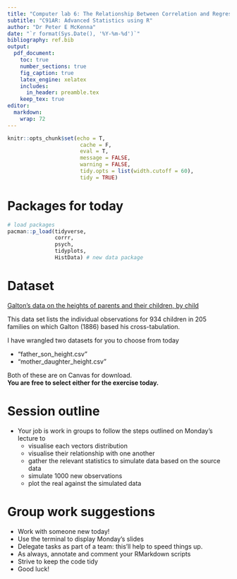 ```yaml
---
title: "Computer lab 6: The Relationship Between Correlation and Regression"
subtitle: "C91AR: Advanced Statistics using R"
author: "Dr Peter E McKenna"
date: "`r format(Sys.Date(), '%Y-%m-%d')`"
bibliography: ref.bib
output: 
  pdf_document:
    toc: true
    number_sections: true
    fig_caption: true
    latex_engine: xelatex
    includes:
      in_header: preamble.tex
    keep_tex: true
editor: 
  markdown: 
    wrap: 72
---
```


```r

knitr::opts_chunk$set(echo = T, 
                       cache = F,
                       eval = T,    
                       message = FALSE, 
                       warning = FALSE, 
                       tidy.opts = list(width.cutoff = 60),
                       tidy = TRUE)

```

# Packages for today

```r

# load packages
pacman::p_load(tidyverse,
               corrr,
               psych,
               tidyplots,
               HistData) # new data package

```

# Dataset

[Galton's data on the heights of parents and their children, by child](https://friendly.github.io/HistData/reference/GaltonFamilies.html)

This data set lists the individual observations for 934 children in 205 families on which Galton (1886) based his cross-tabulation.

I have wrangled two datasets for you to choose from today

  - "father_son_height.csv"
  - "mother_daughter_height.csv"

Both of these are on Canvas for download.   
**You are free to select either for the exercise today.**
  
  
# Session outline

- Your job is work in groups to follow the steps outlined on Monday's lecture to
  - visualise each vectors distribution
  - visualise their relationship with one another
  - gather the relevant statistics to simulate data based on the source data
  - simulate 1000 new observations
  - plot the real against the simulated data

# Group work suggestions

- Work with someone new today!
- Use the terminal to display Monday's slides
- Delegate tasks as part of a team: this'll help to speed things up.
- As always, annotate and comment your RMarkdown scripts
- Strive to keep the code tidy
- Good luck!

<!--

-   Today, we are continuing to learn about statistics through data
    simulation.
-   We also continue to use the "heights_and_weights.csv" dataset we
    used for the session on simulating correlation data.
-   We are moving on to look at how you can estimate values given the
    statistics of simple regression.
    

# Regression Theory

-   Regression can be thought of as a process of generating a line of
    best fit given the data.
-   Rather than draw by hand, a procedure called **least squares
    regression** can be used to reliably draw this line.

## Lest squares regression

The line is adjusted to minimise the SSE (sum of squared deviations; $e_{i}^{2}$) of each point from the line:

Minimise SSE =
$min \underset{i=1}{\stackrel{n}{\sum}}e_{i}^{2} = min \underset{i=1}{\stackrel{n}{\sum}}(y_{i} - \hat{y}_{i})^2$

-   $y_{i}$ = observed value
-   $\hat{y}_{i}$ = predicted value
-   $e_{i}$ = error
-   $n$ = number of observations
-   $\underset{i=1}{\stackrel{n}{\sum}}$ = summation of a sequence of terms indexed by $i$, starting from $i = 1$ and ending at $i = n$

# Regression formula

$$Y_i = \beta_0 + \beta_1 X_i + e_i$$

Where...

-   $y_{i}$ = $i$th observation of the dependent variable,
    $i = 1,2,...,n$
-   $x_{i}$ = $i$th observation for the independent variable,
    $i = 1,2,...n$
-   $\beta_{0}$ = intercept or constant
-   $\beta_{1}$ = the slope or gradient of the predictor/independent
    variable
-   $\epsilon_{i}$ = error or residual of the $i$th observation
-   $n$ = total number of observations

# Illustration of regression

![](images/RM3_regression.png){left="0" width="580" height="590"}

# Calculating coefficients

$\beta_{0}$ and $\beta_{1}$ are **coefficients** and can be estimated
using the following equations:

$\hat{\beta}_{1} = \frac{\underset{i=1}{\stackrel{n}{\sum}}(x_{i} - \overline{x})(y_{i} - \overline{y})}{\underset{i=1}{\stackrel{n}{\sum}}(x_{i} - \overline{x})^2}$

$\beta_{0} = \overline{y} - \hat{\beta}_{1}\overline{x}$    


# what about the relationship between correlation and regression?

-   Correlation tells us about the strength and relationship between two
    variables.
-   Regression (on the other hand) predicts the value of one variable
    based on the value of another variable.
-   For example, in the heights and weights data, we can use regression
    modelling to *predict someone's weight given their height*.

# Set up code for the session

```r
# Load packages
library(tidyverse)
library(corrr)


# Read in the data
handw <-
  read_csv("data_raw/heights_and_weights.csv",
           col_types = "dd")


# Add log transformed vectors to dataset
handw_log <-
  handw |>
  mutate(hlog = log(height_in),  
         wlog = log(weight_lbs))


# Set seed for reproducibility
set.seed(123)


# Change the output format
options(scipen = 999)
```

# Remind me, why are we using the log of the data?

::: panel-tabset
### Raw data

```r
# generate the scatter plot with ggplot2
ggplot(data = handw,                                    # specify data source
       mapping = aes(x = height_in, y = weight_lbs)) +  # specify x and y axis
  geom_point(alpha = .6) +                              # modify transparency of points
  labs(x = "\nHeight (inches)",                         # supply axis label names
       y = "Weight (pounds)\n",
       title = "Raw height and weight data")
```

### Normalised data

```r
# generate a scatter plot of the log data
ggplot(data = handw_log,                      # don't forget to enter the new dataset              
       mapping = aes(x = hlog, y = wlog)) +  
  geom_point(alpha = .6) +                              
  labs(x = "\nLog(Height)",                           
       y = "log(Weight)\n",
       title = "log transformed height and weight data")

```
:::

# Rationale for taking the log

-   When we take the log of the data we normalise it, to stabilise the
    variance in our vectors.

-   This is particularly useful if the data are highly skewed or show
    **heteroscedasticity**

    -   When the difference between the observed and predicted values
        (i.e., the residuals $e_i$) is not constant across all levels of
        the independent variables.

-   Normalised data is more suitable for statistical analysis that
    assume normality, such as linear regression.


# Using regression to make predictions based on height and weight data

-   $Y_i$ = prediction of a person $i$'s weight

-   $X_i$ = observed height

-   $\beta_0$ = y-intercept

-   $\beta_1$ = slope parameter

-   $e_i$ = residuals

    -   Note, it is assumed that $e_i$ comes from a normal distribution
        with a mean of zero and variance $\sigma^2$.

# Making predictions using the available statistics

To estimate the parameters of the regression between the y-intercept
($\beta_0$) and the slope ($\beta_1$) all we need is the:

-   Mean estimates for $X$ and $Y$, or $\hat{\mu_x}$ & $\hat{\mu_y}$
-   Standard deviations for $X$ and $Y$, or $\hat{\sigma_x}$ &
    $\hat{\sigma_y}$
-   Correlations between $X$ and $Y$, or $\hat{\rho}$
-   Note: the $\hat{hat}$ denotes an estimate of a population parameter.

So, the statistics required to estimate $\beta_0$ and $\beta_1$ are much
the same as we used for simulating correlational data.

# A reminder of our previous calculations

-   $\hat{\mu_x} = 4.11, \hat{\sigma_x} = 0.26$ (estimated mean and SD
    of log height)

-   $\hat{\mu_y} = 4.74, \hat{\sigma_y} = 0.65$ (estimated mean and SD
    of log weight)

-   $\hat{\rho_{xy}} = 0.96$ (estimated correlation between the two)

# Estimating the slope $\beta_1$

-   Let's start by estimating the value of the slope $\beta_1$.
-   Importantly, $\beta_1$ can be expressed in terms of the correlation
    coefficient $\rho$ times the ratio of the standard deviations of $Y$
    and $X$.

$$\beta_1 = \rho\frac{ \sigma_Y}{\sigma_X}$$

# Plugging in the numbers

-   Now, you can use the estimates of log height and log weight, to
    estimate the slope:

$$\beta_1 = \rho\frac{ \sigma_Y}{\sigma_X}$$

In R Code:

```r

# Estimate slope using formula
b1 <- .96 * (.65 / .26)
b1 # 2.4

```

# Using the Axis to fill in the blanks: part 1

-   For mathematical reasons, the regression line is guaranteed to go
    through the point corresponding to the mean of both $X$ and $Y$,
    i.e., the point ($\mu_x$, $\mu_y$).

-   One way to think about this is that the regression line pivots
    around that point depending on the slope ($\beta_1$).

-   We also know that $\beta_0$ is the y-intercept, where the line
    crosses the vertical axis at $X$ = 0.

# Using the Axis to fill in the blanks: part 2

-   From all of this information we can calculate $\beta_0$.

-   Remember that $\beta_1$ tells you that for each change in $X$ you
    have a corresponding change of **2.4** for $Y$, and that the line
    goes through points ($\mu_x$, $\mu_y$) as well as the y-intercept
    (0, $\beta_0$).

# Re-framing the calculations

-   Think about stepping back unit-by-unit from the mean of $X = \mu_x$
    to $X = 0$.

-   At $X =\mu_x$, $Y = 4.74$, because as stated earlier, the regression
    line is guaranteed to go through the point corresponding to the mean
    of both $X$ and $Y$, i.e., the point ($\mu_x$, $\mu_y$) or (4.11,
    4.74).

-   Each unit step you take backward in the $X$ dimension, $Y$ will
    reduce by $\beta_1 = 2.4$ units.

-   When you get to zero, $Y$ will have dropped from $\mu_y$ to
    $\mu_y - \mu_x\beta_1$.

# The Solution

-   With all of the above considerations taking into account the
    solution is $\beta_0 = \mu_y - \mu_x\beta_1$.

-   Using this information we can calculate the slope value:
    $\beta_0 = 4.74 - 4.11 \times 2.4 = -5.124$

-   Now we have the following statistics:

    -   $\beta_1 = 2.4$

    -   $\mu_x = 4.11$

    -   $\mu_y - 4.74$

    -   $\beta_0 = -5.124$

-   So the formula becomes: $$Y_i = -5.124 + 2.4X_i + e_i$$

# Checking the results

-   To check the results, let's first run a regression on the log
    transformed data using `lm()`, which estimates parameters using
    *ordinary least squares (OLS) regression*.
-   In OLS regression, the goal is to find the line that best fits the
    data by minimizing the sum of the squared differences between the
    observed values of the dependent variable and the values predicted
    by the regression line.
-   Note, you are interested in the `Estimate` values.

```r
#| echo: true
#| output-location: slide
summary(lm(wlog ~ hlog,
           data = handw_log))
```

# Matching the regression output to our calculations

From the model output:

-   Estimated slope parameter $\beta_1 = 2.433$ (2.4 from our
    calculations)

-   Estimated y-intercept $\beta_0 = -5.269$ (-5.124 from our
    calculations)

-   These don't match exactly because of the rounding we've used in our
    calculations.

# Checking your regression estimate with a plot

Another way to check the accuracy of your regression calculations is to
superimpose the regression line on the scatter-plot of the log
transformed data.

```r
#| echo: true
#| output-location: slide
ggplot(data = handw_log, 
       aes(hlog, wlog)) +
  geom_point(alpha = .3)+
  geom_abline(intercept = -5.124, 
              slope = 2.4, 
              colour = 'purple') +
  labs(title = "Superimposed regression line onto log transformed data",
       x = "\nlog(height)", 
       y = "log(weight)\n")
```

# Predicting someone's weight given their height

-   Say we want to predict the weight of someone who is 69inches or
    175cm (average height of a person from the US). Let's plug the log
    of this value (4.23) into our regression formula:

$Y_i = -5.124 + 2.4 \times 4.23 + e_i$

-   Note: We do not need to provide the residuals ($e_i$) as they are
    estimated from the regression equation.

$Y_i = 5.028$

$exp(5.028) = 152.63lbs = 69.2kg$

-   So, our regression model predicts that someone who is 175cm tall
    would weigh 69.2kg.

# A little more about $e_i$

-   Conventionally, $e_i$ come from a normal distribution with $\mu = 0$
    and variance $\sigma^2$.
-   $e_i$ are important for assessing the model's performance and
    diagnostic purposes but they are not necessary for making
    predictions using the regression equation.

# $R^{2}$ Coefficient of determination

To this point we have created a regression equation and used it to
predict someone's weight given their height. But, we also want to know
how good a fit our equation is given the data. To calculate this we use
the ***coefficient of determination*** ($R^2$):

$R^2 = \frac{\text{Sum of Squares Explained by Regression (SSR)}}{\text{Total Sum of Squares (before regression)(TSS)}} = \frac{\underset{i=1}{\stackrel{n}{\sum}}(\hat{y}_{i} - \overline{y})^2}{\underset{i=1}{\stackrel{n}{\sum}}(y_{i} - \overline{y})^{2}}$

The total variation (TSS) in the dependent variable (weight) is split
into two parts: the part explained (SSR) by the association between the
dependent (weight) and independent (height) variables, and the part that
is unexplained (SSE) since the relationship is never perfect and there
are always some residuals.


# $R^{2}$ Thresholds

The higher the $R^{2}$ value (at least $70\%$) the better the model fit.
A reasonable model fit would be more $R^{2} >= 60\%$.

The coefficient of determination can take values between 0 and 1, but is
commonly reported as a percentage, as it represent the proportion of the
variation in the dependent variable ($Y_{i}$) which is explained by the
predictor/independent variable ($X_{i}$).


# Exploring the Errors

To diagnose the quality of the model further we need to look at the
errors or residuals $(y_{i} - \hat{y}_{i})$ after running the regression
model.

Model residuals should be **randomly scattered** with **no extreme
values** and should have a **mean of zero**.

Should these requirements not be met we would have to further
investigate whether there is information in the residuals that could be
covered by the model or be considered a cause for concern.

A histogram of the residuals and normal probability plot can help you
decide how well your residuals fit into the model.

# Histogram of model residuals

::: panel-tabset
### Raw data: residuals plot code

```r

# Create model for raw data
mod1 <-
  lm(weight_lbs ~ height_in,
     data = handw)

# Create residuals object
residuals_df <- 
  mod1$residuals |>
  as_tibble() |>
  rename(residuals = value)

# Plot the data
ggplot(residuals_df, aes(x = residuals)) +
  geom_histogram(binwidth = 10) +
  labs(title = "Histogram of Residuals",
       x = "Residuals",
       y = "Frequency")


```

### Raw data: residuals plot output

```r

# Create model for raw data
mod1 <-
  lm(weight_lbs ~ height_in,
     data = handw)

# Create residuals object
residuals_df <- 
  mod1$residuals |>
  as_tibble() |>
  rename(residuals = value)

# Plot the data
ggplot(residuals_df, aes(x = residuals)) +
  geom_histogram(binwidth = 10) +
  labs(title = "Histogram of Residuals",
       x = "Residuals",
       y = "Frequency")


```

### Transformed data: residuals plot

```r

# Create model for transformed data
mod2 <-
  lm(wlog ~ hlog,
     data = handw_log)

# Create residuals object
residuals_df <- 
  mod2$residuals |>
  as_tibble() |>
  rename(residuals = value)

# Plot the data
ggplot(residuals_df, aes(x = residuals)) +
  geom_histogram(binwidth = 10) +
  labs(title = "Histogram of Log Transformed Residuals",
       x = "Log(residuals)",
       y = "Frequency")


```
:::

# Normal Probability-Probability (P-P) Plots

::: panel-tabset
### Raw data: Normal PP plot code

```r

# Extract residuals
residuals <-
  mod1$residuals

# Calculate theoretical quantiles
mod1_quantiles <-
  qqnorm(residuals, plot.it = FALSE)$x

# Create a data frame with residuals and theoretical quantiles
pp_df <- 
  data.frame(
  residuals = residuals,
  theoretical_quantiles = mod1_quantiles
)

# Plot the P-P plot
ggplot(pp_df, aes(sample = residuals)) +
  stat_qq() +
  stat_qq_line() +
  labs(title = "Normal P-P Plot of Residuals",
       x = "Theoretical Quantiles",
       y = "Sample Quantiles") +
  theme_minimal()


```

### Raw data: Normal PP plot output

```r

# Extract residuals
residuals <-
  mod1$residuals

# Calculate theoretical quantiles
mod1_quantiles <-
  qqnorm(residuals, plot.it = FALSE)$x

# Create a data frame with residuals and theoretical quantiles
pp_df <- 
  data.frame(
  residuals = residuals,
  theoretical_quantiles = mod1_quantiles
)

# Plot the P-P plot
ggplot(pp_df, aes(sample = residuals)) +
  stat_qq() +
  stat_qq_line() +
  labs(title = "Normal P-P Plot of Residuals",
       x = "Theoretical Quantiles",
       y = "Sample Quantiles") +
  theme_minimal()


```

### Transformed data: Normal PP plot ouput

```r

# Extract residuals
residuals <-
  mod2$residuals

# Calculate theoretical quantiles
mod2_quantiles <-
  qqnorm(residuals, plot.it = FALSE)$x

# Create a data frame with residuals and theoretical quantiles
pp_df <- 
  data.frame(
  residuals = residuals,
  theoretical_quantiles = mod2_quantiles
)

# Plot the P-P plot
ggplot(pp_df, aes(sample = residuals)) +
  stat_qq() +
  stat_qq_line() +
  labs(title = "Normal P-P Plot of log(Residuals)",
       x = "Theoretical Quantiles",
       y = "Sample Quantiles") +
  theme_minimal()


```
:::

# Testing the Significance of the model and its coefficients

We can use statistical tests to determine how well we are approximating the population parameters with those in our model. 
To do this we can use two methods:

- Analysis of variance (ANOVA): tests overall significance of the model
- $t$-test: test the individual significance of the coefficients.


## Testing the overall significance of the model

Testing the overall significance of the model evaluates how well the independent variables reliable predict the dependent variable. 
We can create hypotheses to make our statistical inferences:

$H_{0}$: The regression model does not explain a significant proportion of the variance in weight (our DV). 

VS

$H_{1}$: The regression model does explain a significant proportion of the variation in weight. 

And we test the above using the $F$-distribution. 


# ANOVA for regression modelling

::: panel-tabset
### ANOVA for regression

| Source of Variation | Sum of Squares (SS) | Degrees of Freedom (df) | Mean Square (MS) | F-Statistic (F)               |
|---------------------|----------------------|-------------------------|------------------|-------------------------------|
| Model               | $\text{SS}_{\text{model}} = \underset{i=1}{\stackrel{n}{\sum}}(\hat{y}_i - \bar{y})^2$ | \( k \)                   | $\text{MSR} = \frac{\text{SSR}}{k}$ | $\frac{\text{MSR}}{\text{MSE}}$ |
| Residual            | $\text{SS}_{\text{residual}} = \underset{i=1}{\stackrel{n}{\sum}}(y_i - \hat{y}_i)^2$ | \( n - k - 1 \)           | $\text{MSE} = \frac{\text{SSE}}{n - k - 1}$ |                               |
| Total               | $\text{TSS} = SSR + SSE = \underset{i=1}{\stackrel{n}{\sum}}(y_i - \bar{y})^2$ | \( n - 1 \)               |                              |                               |

### ANOVA for regression: key

Where...

- $n$ = total number of observations
- $k$ = total number of independent variables
- $y$ = the observed values
- $\overline{y}$ = mean of the dependent variables
- $\hat{y}_{i}$ = the estimated values

:::

# ANOVA for log transformed model

```r

# Run an ANOVA on our log transformed model
anova_results <-
  anova(mod2)

print(anova_results)

# Calculate TSS
ss_model <-
  anova_results["hlog", "Sum Sq"]

ss_residual <-
  anova_results["Residuals", "Sum Sq"]

tss <- 
  ss_model + ss_residual

print(tss)

```

## Interpreting the results of ANOVA

We can see from the output that `hlog` that the slope of the line is significant difference from 0, where $p < 0.001$. 
Thus we reject $H_{0}$. 


# Testing individual coefficients

It is important to determine whether each coefficient is relevant for our model.
We can do this by checking if it is significantly different from 0.

This can be done by dividing the coefficient by its standard error and comparing the absolute value of that $t$-ratio to the relevant statistic from the $t$-distribution. 

The hypothesis being tested here is as follows:

$H_{0}: \beta_{i}=0$

VS

$H_{a}: \beta_{i}\neq0$


#### UP TO PAGE 235 RM3 TEXTBOOK


# Related Reading

[Learning Statistical Models Through Simulation in R: Correlation and
Regression](https://psyteachr.github.io/stat-models-v1/correlation-and-regression.html)

-->
